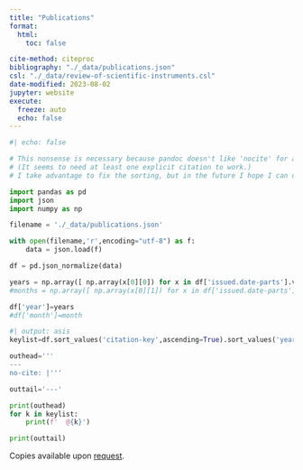 ```yaml
---
title: "Publications"
format:
  html:
    toc: false

cite-method: citeproc
bibliography: "./_data/publications.json"
csl: "./_data/review-of-scientific-instruments.csl"
date-modified: 2023-08-02
jupyter: website
execute:
  freeze: auto
  echo: false
---
```


```python
#| echo: false

# This nonsense is necessary because pandoc doesn't like 'nocite' for a whole bibliography
# (It seems to need at least one explicit citation to work.)
# I take advantage to fix the sorting, but in the future I hope I can do this without the python script.

import pandas as pd
import json
import numpy as np
```

```python
filename = './_data/publications.json'

with open(filename,'r',encoding="utf-8") as f:
    data = json.load(f)
```

```python
df = pd.json_normalize(data)
```

```python
years = np.array([ np.array(x[0][0]) for x in df['issued.date-parts'].values])
#months = np.array([ np.array(x[0][1]) for x in df['issued.date-parts'].values])
```

```python
df['year']=years
#df['month']=month
```

```python
#| output: asis
keylist=df.sort_values('citation-key',ascending=True).sort_values('year',ascending=False)['citation-key'].values

outhead='''
---
no-cite: |'''

outtail='---'

print(outhead)
for k in keylist:
    print(f'  @{k}')

print(outtail)
```

::: {.callout-note appearance="minimal"}
Copies available upon [request](mailto:corcovilost@duq.edu).
:::

::: {#refs}
:::